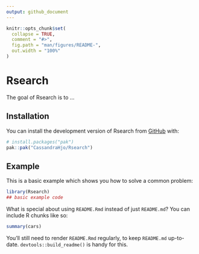 ```yaml
---
output: github_document
---
```


<!-- README.md is generated from README.Rmd. Please edit that file -->

```r
knitr::opts_chunk$set(
  collapse = TRUE,
  comment = "#>",
  fig.path = "man/figures/README-",
  out.width = "100%"
)
```

# Rsearch

<!-- badges: start -->
<!-- badges: end -->

The goal of Rsearch is to ...

## Installation

You can install the development version of Rsearch from [GitHub](https://github.com/) with:

``` r
# install.packages("pak")
pak::pak("CassandraHjo/Rsearch")
```

## Example

This is a basic example which shows you how to solve a common problem:

```r
library(Rsearch)
## basic example code
```

What is special about using `README.Rmd` instead of just `README.md`? You can include R chunks like so:

```r
summary(cars)
```

You'll still need to render `README.Rmd` regularly, to keep `README.md` up-to-date. `devtools::build_readme()` is handy for this.
